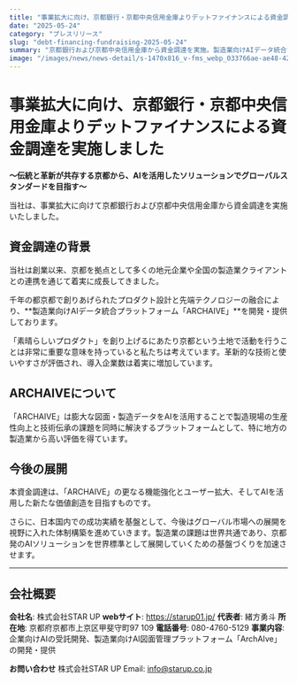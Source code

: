 ```yaml
---
title: "事業拡大に向け、京都銀行・京都中央信用金庫よりデットファイナンスによる資金調達を実施しました"
date: "2025-05-24"
category: "プレスリリース"
slug: "debt-financing-fundraising-2025-05-24"
summary: "京都銀行および京都中央信用金庫から資金調達を実施。製造業向けAIデータ統合プラットフォーム「ARCHAIVE」の機能強化とグローバル展開を加速します。"
image: "/images/news/news-detail/s-1470x816_v-fms_webp_033766ae-ae48-42b4-8f69-9d944c37b6f2.webp"
---
```


# 事業拡大に向け、京都銀行・京都中央信用金庫よりデットファイナンスによる資金調達を実施しました

**〜伝統と革新が共存する京都から、AIを活用したソリューションでグローバルスタンダードを目指す〜**

当社は、事業拡大に向けて京都銀行および京都中央信用金庫から資金調達を実施いたしました。

## 資金調達の背景

当社は創業以来、京都を拠点として多くの地元企業や全国の製造業クライアントとの連携を通じて着実に成長してきました。

千年の都京都で創りあげられたプロダクト設計と先端テクノロジーの融合により、**製造業向けAIデータ統合プラットフォーム「ARCHAIVE」**を開発・提供しております。

「素晴らしいプロダクト」を創り上げるにあたり京都という土地で活動を行うことは非常に重要な意味を持っていると私たちは考えています。革新的な技術と使いやすさが評価され、導入企業数は着実に増加しています。

## ARCHAIVEについて

「ARCHAIVE」は膨大な図面・製造データをAIを活用することで製造現場の生産性向上と技術伝承の課題を同時に解決するプラットフォームとして、特に地方の製造業から高い評価を得ています。

## 今後の展開

本資金調達は、「ARCHAIVE」の更なる機能強化とユーザー拡大、そしてAIを活用した新たな価値創造を目指すものです。

さらに、日本国内での成功実績を基盤として、今後はグローバル市場への展開を視野に入れた体制構築を進めていきます。製造業の課題は世界共通であり、京都発のAIソリューションを世界標準として展開していくための基盤づくりを加速させます。

---

## 会社概要

**会社名**: 株式会社STAR UP
**webサイト**: https://starup01.jp/
**代表者**: 緒方勇斗
**所在地**: 京都府京都市上京区甲斐守町97 109
**電話番号**: 080-4760-5129
**事業内容**: 企業向けAIの受託開発、製造業向けAI図面管理プラットフォーム「ArchAIve」の開発・提供

**お問い合わせ**
株式会社STAR UP
Email: info@starup.co.jp
